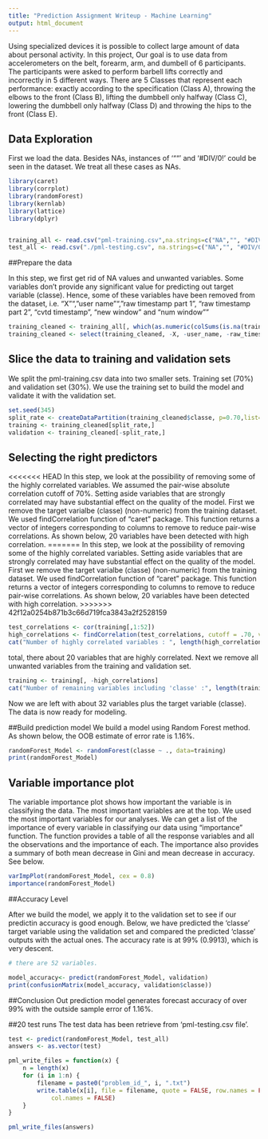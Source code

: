 ```yaml
---
title: "Prediction Assignment Writeup - Machine Learning"
output: html_document
---
```


Using specialized devices it is possible to collect large amount of data about personal activity. In this project, Our goal is to use data from accelerometers on the belt, forearm, arm, and dumbell of 6 participants.  The participants were asked to perform barbell lifts correctly and incorrectly in 5 different ways. There are 5 Classes that represent each performance: exactly according to the specification (Class A), throwing the elbows to the front (Class B), lifting the dumbbell only halfway (Class C), lowering the dumbbell only halfway (Class D) and throwing the hips to the front (Class E).


## Data Exploration 

First we load the data. Besides NAs, instances of  '""'  and  '#DIV/0!'  could be seen in the dataset. We treat all these cases as NAs. 

```r
library(caret)
library(corrplot)
library(randomForest)
library(kernlab)
library(lattice)
library(dplyr)


training_all <- read.csv("pml-training.csv",na.strings=c("NA","", "#DIV/0!"))
test_all <- read.csv("./pml-testing.csv", na.strings=c("NA","", "#DIV/0!"))
```


##Prepare the data

In this step, we first get rid of NA values and unwanted variables. Some variables don't provide any significant value for predicting out target variable (classe). Hence, some of these variables have been removed from the dataset, i.e. "X"", "user name"", "raw timestamp part 1", "raw timestamp part 2", "cvtd timestamp", "new window" and "num window""


```r
training_cleaned <- training_all[, which(as.numeric(colSums(is.na(training_all)))==0)]
training_cleaned <- select(training_cleaned, -X, -user_name, -raw_timestamp_part_1, -raw_timestamp_part_2, -cvtd_timestamp, -new_window, -num_window)

```

## Slice the data to training and validation sets

We split the pml-training.csv data into two smaller sets. Training set (70%) and validation set (30%). We use the training set to build the model and validate it with the validation set.

```r
set.seed(345)
split_rate <- createDataPartition(training_cleaned$classe, p=0.70,list=FALSE)
training <- training_cleaned[split_rate,]
validation <- training_cleaned[-split_rate,]

```


## Selecting the right predictors

<<<<<<< HEAD
In this step, we look at the possibility of removing some of the highly correlated variables. We assumed the pair-wise absolute correlation cutoff of 70%. Setting aside variables that are strongly correlated may have substantial effect on the quality of the model. First we remove the target varialbe (classe) (non-numeric) from the training dataset. We used findCorrelation function of "caret" package. This function returns a vector of integers corresponding to columns to remove to reduce pair-wise correlations. As shown below, 20 variables have been detected with high correlation. 
=======
In this step, we look at the possibility of removing some of the highly correlated variables. Setting aside variables that are strongly correlated may have substantial effect on the quality of the model. First we remove the target varialbe (classe) (non-numeric) from the training dataset. We used findCorrelation function of "caret" package. This function returns a vector of integers corresponding to columns to remove to reduce pair-wise correlations. As shown below, 20 variables have been detected with high correlation. 
>>>>>>> 42f12a0254b871b3c66d719fca3843a2f2528159

```r
test_correlations <- cor(training[,1:52])
high_correlations <- findCorrelation(test_correlations, cutoff = .70, verbose = FALSE)
cat("Number of highly correlated variables : ", length(high_correlations), "\n")

```

total, there about 20 variables that are highly correlated. Next we remove all unwanted variables from the training and validation set. 

```r
training <- training[, -high_correlations]
cat("Number of remaining variables including 'classe' :", length(training), "\n")
```
Now we are left with about 32 variables plus the target variable (classe). The data is now ready for modeling.

##Build prediction model
We build a model using Random Forest method. As shown below, the OOB estimate of  error rate is 1.16%.

```r
randomForest_Model <- randomForest(classe ~ ., data=training)
print(randomForest_Model)
```

## Variable importance plot
The variable importance plot shows how important the variable is in classifying the data. The most important variables are at the top. We used the most important variables for our analyses. We can get a list of the importance of every variable in classifying our data using "importance" function. The function provides a table of all the response variables and all the observations and the importance of each. The importance also provides a summary of both mean decrease in Gini and mean decrease in accuracy. See below.
```r
varImpPlot(randomForest_Model, cex = 0.8)
importance(randomForest_Model)
```
##Accuracy Level

After we build the model, we apply it to the validation set to see if our predictin accuracy is good enough. Below, we have predicted the 'classe' target variable using the validation set and compared the predicted 'classe' outputs with the actual ones. The accuracy rate is at 99% (0.9913), which is very descent.

```r
# there are 52 variables.

model_accuracy<- predict(randomForest_Model, validation)
print(confusionMatrix(model_accuracy, validation$classe))
```


##Conclusion
Out prediction model generates forecast accuracy of over 99% with the outside sample error of 1.16%. 

##20 test runs
The test data has been retrieve from 'pml-testing.csv file'.

```r
test <- predict(randomForest_Model, test_all)
answers <- as.vector(test)

pml_write_files = function(x) {
    n = length(x)
    for (i in 1:n) {
        filename = paste0("problem_id_", i, ".txt")
        write.table(x[i], file = filename, quote = FALSE, row.names = FALSE, 
            col.names = FALSE)
    }
}

pml_write_files(answers)
```
